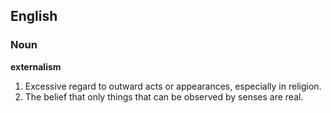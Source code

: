 ==English==

===Noun===
'''externalism'''

#Excessive regard to outward acts or appearances, especially in religion.
#The belief that only things that can be observed by senses are real.